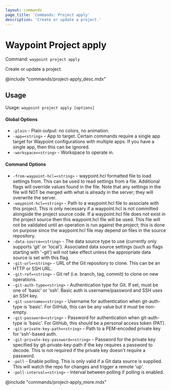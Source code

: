 ```yaml
---
layout: commands
page_title: 'Commands: Project apply'
description: 'Create or update a project.'
---
```


# Waypoint Project apply

Command: `waypoint project apply`

Create or update a project.

@include "commands/project-apply_desc.mdx"

## Usage

Usage: `waypoint project apply [options]`

#### Global Options

- `-plain` - Plain output: no colors, no animation.
- `-app=<string>` - App to target. Certain commands require a single app target for Waypoint configurations with multiple apps. If you have a single app, then this can be ignored.
- `-workspace=<string>` - Workspace to operate in.

#### Command Options

- `-from-waypoint-hcl=<string>` - waypoint.hcl formatted file to load settings from. This can be used to read settings from a file. Additional flags will override values found in the file. Note that any settings in the file will NOT be merged with what is already in the server; they will overwrite the server.
- `-waypoint-hcl=<string>` - Path to a waypoint.hcl file to associate with this project. This is only necessary if a waypoint.hcl is not committed alongside the project source code. If a waypoint.hcl file does not exist in the project source then this waypoint.hcl file will be used. This file will not be validated until an operation is run against the project; this is done on purpose since the waypoint.hcl file may depend on files in the source repository.
- `-data-source=<string>` - The data source type to use (currently only supports 'git' or 'local'). Associated data source settings (such as flags starting with '-git') will not take effect unless the appropriate data source is set with this flag.
- `-git-url=<string>` - URL of the Git repository to clone. This can be an HTTP or SSH URL.
- `-git-ref=<string>` - Git ref (i.e. branch, tag, commit) to clone on new operations.
- `-git-auth-type=<string>` - Authentication type for Git. If set, must be one of 'basic' or 'ssh'. Basic auth is username/password and SSH uses an SSH key.
- `-git-username=<string>` - Username for authentication when git-auth-type is 'basic'. For GitHub, this can be any value but it must be non-empty.
- `-git-password=<string>` - Password for authentication when git-auth-type is 'basic'. For GitHub, this should be a personal access token (PAT).
- `-git-private-key-path=<string>` - Path to a PEM-encoded private key for 'ssh'-based auth.
- `-git-private-key-password=<string>` - Password for the private key specified by git-private-key-path if the key requires a password to decode. This is not required if the private key doesn't require a password.
- `-poll` - Enable polling. This is only valid if a Git data source is supplied. This will watch the repo for changes and trigger a remote 'up'.
- `-poll-interval=<string>` - Interval between polling if polling is enabled.

@include "commands/project-apply_more.mdx"

